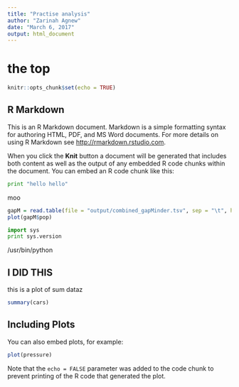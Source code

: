 ```yaml
---
title: "Practise analysis"
author: "Zarinah Agnew"
date: "March 6, 2017"
output: html_document
---
```

# the top

```r
knitr::opts_chunk$set(echo = TRUE)
```

## R Markdown

This is an R Markdown document. Markdown is a simple formatting syntax for authoring HTML, PDF, and MS Word documents. For more details on using R Markdown see <http://rmarkdown.rstudio.com>.

When you click the **Knit** button a document will be generated that includes both content as well as the output of any embedded R code chunks within the document. You can embed an R code chunk like this:

```python
print "hello hello"
```

moo

```r
gapM = read.table(file = "output/combined_gapMinder.tsv", sep = "\t", header = TRUE) # first 
plot(gapM$pop)
```

```python
import sys
print sys.version
```

/usr/bin/python



## I DID THIS
this is a plot of sum dataz

```r
summary(cars)
```

## Including Plots

You can also embed plots, for example:

```r
plot(pressure)
```

Note that the `echo = FALSE` parameter was added to the code chunk to prevent printing of the R code that generated the plot.
